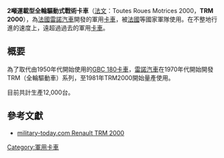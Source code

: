 {{Infobox Weapon
| name=TRM 2000
| image=[[File:TRM-2000_002.JPG|250px]]
| caption=TRM2000
|origin=[[法國|法國]]
|type=[[卡車|卡車]]
<!-- 服役記錄 -->
|service= 1981年至今
|used_by=[[法國|法國]]
|wars= 
<!-- 生產歷史 -->
|designer= [[雷諾汽車|雷諾汽車]]
|design_date=1970年
|manufacturer=[[雷諾汽車|雷諾汽車]]
|unit_cost=
|production_date=1981年
|number=
|variants= 2種以上
|is_vehicle=yes
|       length=5.50m 
|        width=2.14m 
|       height=2.71m 
|       weight=3.36噸(未加武器)
|   suspension=[[四輪驅動|四輪驅動]]
|   speed=89km/h
|        vehicle_range=600km
|      primary_armament=
|    secondary_armament=
|       armour=
|       engine=直列6汽缸液冷[[柴油引擎|柴油引擎]]
|           kW=91.9
|         crew=2車員+13步兵
|    engine_power= 133pps
|        pw_ratio= 
|clearance=
}}

'''2噸運載型全輪驅動式戰術卡車'''（[[法文|法文]]：Toutes Roues Motrices 2000，'''TRM 2000'''），為[[法國|法國]][[雷諾汽車|雷諾汽車]]開發的軍用[[卡車|卡車]]，被[[法國|法國]]等國家軍隊使用。在不整地行進的速度上，遠超過過去的軍用[[卡車|卡車]]。

== 概要 ==
為了取代由1950年代開始使用的[[GBC_180|GBC 180]][[卡車|卡車]]，[[雷諾汽車|雷諾汽車]]在1970年代開始開發TRM（全輪驅動車）系列，至1981年TRM2000開始量產使用。

目前共計生產12,000台。

== 參考文獻 ==
<div class="references-small">
*[http://www.military-today.com/trucks/renault_trm_2000.htm military-today.com Renault TRM 2000]{{Wayback|url=http://www.military-today.com/trucks/renault_trm_2000.htm |date=20080308150553 }}
<references />
</div>

[[Category:軍用卡車|Category:軍用卡車]]